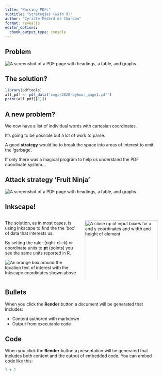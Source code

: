```yaml
---
title: "Parsing PDFs"
subtitle: "Strategies (with R)"
author: "Cyrille Médard de Chardon"
format: revealjs
editor_options: 
  chunk_output_type: console
---
```


## Problem

![](imgs/pdf_example.png "A screenshot of a PDF page with headings, a table, and graphs")

## The solution?

```r
library(pdftools)
all_pdf <- pdf_data('imgs/2020-byhour_page1.pdf')
print(all_pdf[[1]])
```

## A new problem?

We now have a list of individual words with cartesian coordinates.

It's going to be possible but a lot of work to parse.

A good **strategy** would be to break the space into areas of interest to omit the 'garbage'.

If only there was a magical program to help us understand the PDF coordinate system...

## Attack strategy 'Fruit Ninja'

![](imgs/pdf_example.png "A screenshot of a PDF page with headings, a table, and graphs")

## Inkscape!

:::: {.columns}
::: {.column width="50%"}
The solution, as in most cases, is using Inkscape to find the the 'box' of data that interests us.

By setting the ruler (right-click) or coordinate units to **pt** (points) you see the same units reported in R.

![](imgs/inkscape_title.png "An orange box around the location text of interest with the Inkscape coordinates shown above")
:::

::: {.column width="50%"}
![](imgs/xy_wh_close_up.png "A close up of input boxes for x and y coordinates and width and height of element"){width="100%"}

![](imgs/inkscape_table.png "A table with an orange box around it and the rectangle's coordinates above as well as width and height in pt units")
:::
::::

## 


## Bullets

When you click the **Render** button a document will be generated that includes:

-   Content authored with markdown
-   Output from executable code

## Code

When you click the **Render** button a presentation will be generated that includes both content and the output of embedded code. You can embed code like this:

```r
1 + 1
```

